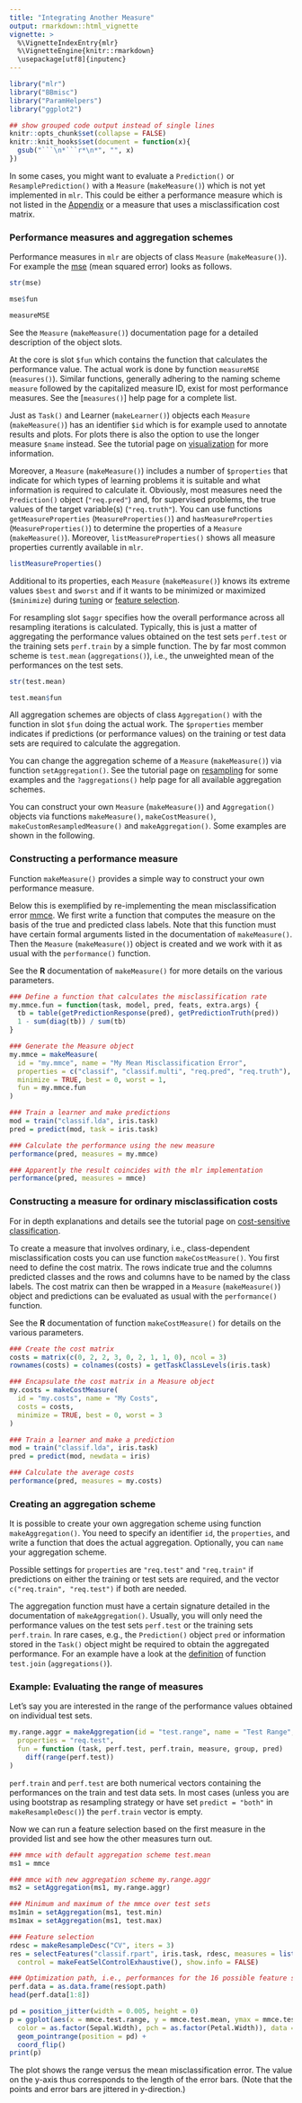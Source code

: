 ```yaml
---
title: "Integrating Another Measure"
output: rmarkdown::html_vignette
vignette: >
  %\VignetteIndexEntry{mlr}
  %\VignetteEngine{knitr::rmarkdown}
  \usepackage[utf8]{inputenc}
---
```


```r
library("mlr")
library("BBmisc")
library("ParamHelpers")
library("ggplot2")

## show grouped code output instead of single lines
knitr::opts_chunk$set(collapse = FALSE)
knitr::knit_hooks$set(document = function(x){
  gsub("```\n*```r*\n*", "", x)
})
```

In some cases, you might want to evaluate a `Prediction()` or `ResamplePrediction()` with a `Measure` (`makeMeasure()`) which is not yet implemented in `mlr`. 
This could be either a performance measure which is not listed in the [Appendix](measures.html) or a measure that uses a misclassification cost matrix.

### Performance measures and aggregation schemes

Performance measures in `mlr` are objects of class `Measure` (`makeMeasure()`).
For example the [mse](measures.html) (mean squared error) looks as follows.

```r
str(mse)

mse$fun

measureMSE
```

See the `Measure` (`makeMeasure()`) documentation page for a detailed description of the object slots.

At the core is slot `$fun` which contains the function that calculates the performance value.
The actual work is done by function `measureMSE` (`measures()`).
Similar functions, generally adhering to the naming scheme `measure` followed by the capitalized measure ID, exist for most performance measures.
See the [`measures()`] help page for a complete list.

Just as `Task()` and Learner (`makeLearner()`) objects each `Measure` (`makeMeasure()`) has an identifier `$id` which is for example used to annotate results and plots.
For plots there is also the option to use the longer measure `$name` instead. 
See the tutorial page on [visualization](visualization.html) for more information.

Moreover, a `Measure` (`makeMeasure()`) includes a number of `$properties` that indicate for which types of learning problems it is suitable and what information is required to calculate it.
Obviously, most measures need the `Prediction()` object (`"req.pred"`) and, for supervised problems, the true values of the target variable(s) (`"req.truth"`).
You can use functions `getMeasureProperties` (`MeasureProperties()`) and `hasMeasureProperties` (`MeasureProperties()`) to determine the properties of a `Measure` (`makeMeasure()`).
Moreover, `listMeasureProperties()` shows all measure properties currently available in `mlr`.

```r
listMeasureProperties()
```

Additional to its properties, each `Measure` (`makeMeasure()`) knows its extreme values `$best`
and `$worst` and if it wants to be minimized or maximized (`$minimize`) during [tuning](tune.html)
or [feature selection](feature_selection.html).

For resampling slot `$aggr` specifies how the overall performance across all resampling iterations is calculated. 
Typically, this is just a matter of aggregating the performance values obtained on the test sets `perf.test` or the training sets `perf.train` by a simple function. 
The by far most common scheme is `test.mean` (`aggregations()`), i.e., the unweighted mean of the performances on the test sets.

```r
str(test.mean)

test.mean$fun
```

All aggregation schemes are objects of class `Aggregation()` with the function in slot `$fun` doing the actual work.
The `$properties` member indicates if predictions (or performance values) on the training or test data sets are required to calculate the aggregation.

You can change the aggregation scheme of a `Measure` (`makeMeasure()`) via function `setAggregation()`. 
See the tutorial page on [resampling](resample.html) for some examples and the `?aggregations()` help page for all available aggregation schemes.

You can construct your own `Measure` (`makeMeasure()`) and `Aggregation()` objects via functions `makeMeasure()`, `makeCostMeasure()`, `makeCustomResampledMeasure()` and `makeAggregation()`.
Some examples are shown in the following.

### Constructing a performance measure

Function `makeMeasure()` provides a simple way to construct your own performance measure.

Below this is exemplified by re-implementing the mean misclassification error
[mmce](measures.html).
We first write a function that computes the measure on the basis of the true and predicted class labels.
Note that this function must have certain formal arguments listed in the documentation of `makeMeasure()`.
Then the `Measure` (`makeMeasure()`) object is created and we work with it as usual with the `performance()` function.

See the **R** documentation of `makeMeasure()` for more details on the various parameters.

```r
### Define a function that calculates the misclassification rate
my.mmce.fun = function(task, model, pred, feats, extra.args) {
  tb = table(getPredictionResponse(pred), getPredictionTruth(pred))
  1 - sum(diag(tb)) / sum(tb)
}

### Generate the Measure object
my.mmce = makeMeasure(
  id = "my.mmce", name = "My Mean Misclassification Error",
  properties = c("classif", "classif.multi", "req.pred", "req.truth"),
  minimize = TRUE, best = 0, worst = 1,
  fun = my.mmce.fun
)

### Train a learner and make predictions
mod = train("classif.lda", iris.task)
pred = predict(mod, task = iris.task)

### Calculate the performance using the new measure
performance(pred, measures = my.mmce)

### Apparently the result coincides with the mlr implementation
performance(pred, measures = mmce)
```

### Constructing a measure for ordinary misclassification costs

For in depth explanations and details see the tutorial page on [cost-sensitive classification](cost_sensitive_classif.html).

To create a measure that involves ordinary, i.e., class-dependent misclassification costs you can use function `makeCostMeasure()`. 
You first need to define the cost matrix. 
The rows indicate true and the columns predicted classes and the rows and columns have to be named by the class labels. 
The cost matrix can then be wrapped in a `Measure` (`makeMeasure()`) object and predictions can be evaluated as usual with the `performance()` function.

See the **R** documentation of function `makeCostMeasure()` for details on the various parameters.

```r
### Create the cost matrix
costs = matrix(c(0, 2, 2, 3, 0, 2, 1, 1, 0), ncol = 3)
rownames(costs) = colnames(costs) = getTaskClassLevels(iris.task)

### Encapsulate the cost matrix in a Measure object
my.costs = makeCostMeasure(
  id = "my.costs", name = "My Costs",
  costs = costs,
  minimize = TRUE, best = 0, worst = 3
)

### Train a learner and make a prediction
mod = train("classif.lda", iris.task)
pred = predict(mod, newdata = iris)

### Calculate the average costs
performance(pred, measures = my.costs)
```

### Creating an aggregation scheme

It is possible to create your own aggregation scheme using function `makeAggregation()`.
You need to specify an identifier `id`, the `properties`, and write a function that does the actual aggregation. 
Optionally, you can `name` your aggregation scheme.

Possible settings for `properties` are `"req.test"` and `"req.train"` if predictions on either the training or test sets are required, and the vector `c("req.train", "req.test")` if both are needed.

The aggregation function must have a certain signature detailed in the documentation of `makeAggregation()`.
Usually, you will only need the performance values on the test sets `perf.test` or the training sets `perf.train`. 
In rare cases, e.g., the `Prediction()` object `pred` or information stored in the `Task()` object might be required to obtain the aggregated performance.
For an example have a look at the [definition](https://github.com/mlr-org/mlr/blob/master/R/aggregations.R#L211) of function `test.join` (`aggregations()`).

### Example: Evaluating the range of measures

Let's say you are interested in the range of the performance values obtained on individual test sets.

```r
my.range.aggr = makeAggregation(id = "test.range", name = "Test Range",
  properties = "req.test",
  fun = function (task, perf.test, perf.train, measure, group, pred)
    diff(range(perf.test))
)
```

`perf.train` and `perf.test` are both numerical vectors containing the performances on the train and test data sets.
In most cases (unless you are using bootstrap as resampling strategy or have set `predict = "both"` in `makeResampleDesc()`) the `perf.train` vector is empty.

Now we can run a feature selection based on the first measure in the provided list and see how the other measures turn out.

```r
### mmce with default aggregation scheme test.mean
ms1 = mmce

### mmce with new aggregation scheme my.range.aggr
ms2 = setAggregation(ms1, my.range.aggr)

### Minimum and maximum of the mmce over test sets
ms1min = setAggregation(ms1, test.min)
ms1max = setAggregation(ms1, test.max)

### Feature selection
rdesc = makeResampleDesc("CV", iters = 3)
res = selectFeatures("classif.rpart", iris.task, rdesc, measures = list(ms1, ms2, ms1min, ms1max),
  control = makeFeatSelControlExhaustive(), show.info = FALSE)

### Optimization path, i.e., performances for the 16 possible feature subsets
perf.data = as.data.frame(res$opt.path)
head(perf.data[1:8])

pd = position_jitter(width = 0.005, height = 0)
p = ggplot(aes(x = mmce.test.range, y = mmce.test.mean, ymax = mmce.test.max, ymin = mmce.test.min,
  color = as.factor(Sepal.Width), pch = as.factor(Petal.Width)), data = perf.data) +
  geom_pointrange(position = pd) +
  coord_flip()
print(p)
```

The plot shows the range versus the mean misclassification error. 
The value on the y-axis thus corresponds to the length of the error bars. (Note that the points and error bars are jittered in y-direction.)
